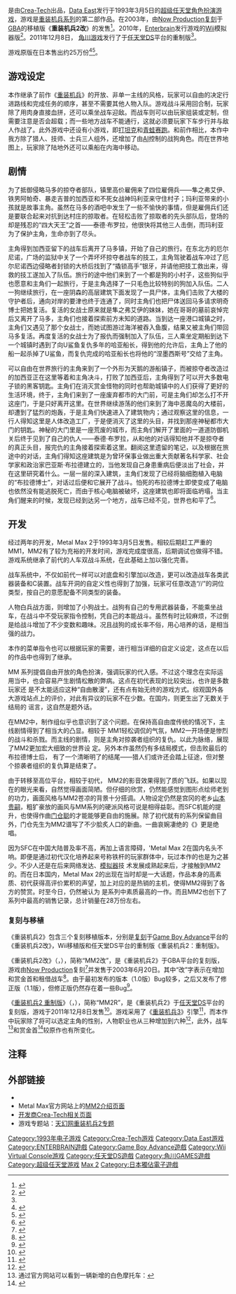 {{NoteTA
| G1=Games
| 1=zh-cn:重装机兵; zh-tw:坦克戰記;
| 2=zh-cn:重装机兵2 重制版; zh-tw:坦克戰記2：重裝上陣;
}}
{{Infobox VG
| title = 重装机兵2
| image = File:Metal Max 2 Coverart.JPG
| caption = 超级任天堂版封面
| japanese= メタルマックス2
| genre = [[電子角色扮演遊戲|角色扮演]]（RPG）
| platform = [[超级任天堂|超级任天堂]]，[[Game_Boy_Advance|Game Boy Advance]]，[[Virtual_Console|Virtual Console]]，[[任天堂DS|任天堂DS]]
| developer = [[Crea-Tech|Crea-Tech]]（SFC）<br />[[Now_Production|Now Production]]（GBA）<br />[[Cattle_Call|Cattle Call]]（DS）
| publisher = [[Data_East|Data East]]（SFC）<br />Now Production（GBA）<br />[[Enterbrain|Enterbrain]]（VC）<br />[[角川游戏|角川游戏]]（DS）
| director =
| producer = [[宫冈宽|宫冈宽]]
| designer =田内智树（DS）
| programmer = [[田内智树|田内智树]]
| artist = [[山本贵嗣|山本贵嗣]]<br />kyo（DS）<br />纪世俊（DS）
| writer =
| composer = [[门仓聪|门仓聪]]
| series = [[重装机兵系列|重装机兵系列]]
| engine =
| modes = [[单人游戏|单人游戏]]
| released = '''超级任天堂'''{{Vgrelease|JP|1993年3月5日}}'''Game Boy Advance'''{{Vgrelease|JP|2003年6月24日}}'''Virtual Console'''{{Vgrelease|JP|2010年7月27日}}'''任天堂DS'''{{Vgrelease|JP|2011年12月8日}}
| platforms =
}}

{{vgname|重装机兵2|ja=メタルマックス2，Metal Max 2}}是由[[Crea-Tech|Crea-Tech]]出品，[[Data_East|Data East]]发行于1993年3月5日的[[超级任天堂|超级任天堂]][[電子角色扮演遊戲|角色扮演游戏]]，游戏是[[重装机兵系列|重装机兵系列]]的第二部作品。在2003年，由[[Now_Production|Now Production]][[重製|复刻]]于[[Game_Boy_Advance|GBA]]的移植版《'''重装机兵2改'''》的发售<ref>{{cite web|author=Random|title=重装机兵2 首页|url=http://metal_max2.ffsky.cn/|publisher=天幻网专题|accessdate=2011-05-22|language=zh-cn|date=2008-10-29|archive-date=2020-01-27|archive-url=https://web.archive.org/web/20200127172819/http://metal_max2.ffsky.cn/|dead-url=no}}</ref>。2010年，[[Enterbrain|Enterbrain]]发行游戏的[[Wii|Wii]]模拟器版<ref>{{cite web|title=VC メタルマックス2|url=http://www.nintendo.co.jp/wii/vc/vc_mmx2/index.html|publisher=任天堂|accessdate=2011-05-22|language=ja|date=2010-07-09|archive-date=2019-05-29|archive-url=https://web.archive.org/web/20190529082905/https://www.nintendo.co.jp/wii/vc/vc_mmx2/index.html|dead-url=no}}</ref>。2011年12月8日， [[角川游戏|角川游戏]]发行了于[[任天堂DS|任天堂DS]]平台的重制版<ref name="MM2R-commodity" />。

游戏原版在日本售出约25万份<ref>{{Cite web |url= http://game.watch.impress.co.jp/docs/news/20100308_352716.html |title= メタルマックスシリーズ |author=  |date=  |publisher= Impress Watch Corp. |language= ja |accessdate= 2010-12-24 |quote=  |archive-date= 2013-06-28 |archive-url= https://web.archive.org/web/20130628102548/http://game.watch.impress.co.jp/docs/news/20100308_352716.html |dead-url= no }}</ref><ref>{{cite web|author=zzpanke|title=MM系列FAMI通评论|url=http://metalmax.org/mm-famitsu-comments.html|publisher=STEEL RALLY|accessdate=2011-05-22|coauthors=Anar-Isil|language=zh-cn|date=2009-08-15|quote=|archive-date=2011-02-04|archive-url=https://web.archive.org/web/20110204123802/http://metalmax.org/mm-famitsu-comments.html|dead-url=no}}</ref>。

== 游戏设定 ==

本作继承了前作《[[重装机兵|重装机兵]]》的开放、非单一主线的风格，玩家可以自由的决定行进路线和完成任务的顺序，甚至不需要其他人物入队。游戏战斗采用回合制，玩家除了用肉身直接血拼，还可以乘坐战车迎敌。而战车则可以由玩家组装或定制，但需要注意是否会超载；而一些地方战车不能通行，这就必须要玩家下车步行并与敌人作战了。此外游戏中还设有小游戏，即[[第三人称射击游戏|打坦克]]和[[竞速游戏|青蛙赛跑]]。和前作相比，本作中我方除了猎人、技师、士兵三人组外，还增加了由[[人工智能|AI]]控制的战狗角色。而在世界地图上，玩家除了陆地外还可以乘船在内海中移动。

== 剧情 ==

为了抵御侵略马多的掠夺者部队，镇里高价雇佣来了四位雇佣兵——隼之弗艾伊、铁男阿帕奇、暴走吉普的加西亚和不死女战神玛利亚来守住村子；玛利亚带来的小孩就是故事主角。虽然在马多的酒吧中发生了一些不愉快的事情，但是雇佣兵们还是要联合起来对抗到达村庄的掠取者。在轻松击败了掠取者的先头部队后，登场的却是残忍的“四大天王”之首——泰德·布罗拉，他很快将其他三人击倒，而玛利亚为了保护主角，生命亦到了尽头。

主角得到加西亚留下的战车后离开了马多镇，开始了自己的旅行。在东北方的厄尔尼诺，广场的监狱中关了一个弄坏坏掠夺者战车的技工，主角驾驶着战车冲过了厄尔尼诺西边侵略者封锁的大桥后找到了“撬锁高手”银牙，并请他把技工救出来，得救的技工遂加入了队伍。旅行的途中他们来到了一个都是狗的小村子，这些狗似乎也愿意和主角们一起旅行，于是主角选择了一只毛色比较特别的狗加入队伍。二人一狗继续旅行，在一座阴森的高层建筑下面发现了一具尸体，主角们击败了大楼的守护者后，通向对岸的要津也终于连通了，同时主角们也把尸体送回马多请求明奇博士把她复活。复活的女战士原来就是隼之弗艾伊的妹妹，她在哥哥的墓前哀悼完后又离开了马多，主角们也接着探索前方未知的道路。当到达一座港口城镇之时，主角们又遇见了那个女战士，而她试图游过海洋被吞入鱼腹，结果又被主角们带回马多复活。再度复活的女战士为了报仇而强制加入了队伍，三人乘坐定期船到达下一个城镇时遇到了向U鲨鱼复仇多年的哈亚船长，得到他的允许后，主角上了他的船一起杀掉了U鲨鱼，而复仇完成的哈亚船长也将他的“涅墨西斯号”交给了主角。

可以自由在世界旅行的主角来到了一个外形为天鹅的游船镇子，而被掠夺者改造过的加西亚正在这里等着和主角决斗，打败了加西亚后，主角得到了可以开大多数电子锁的黑客钥匙。主角们在消灭赏金怪物的同时也帮助城镇中的人们获得了更好的生活环境，终于，主角们来到了一座废弃都市的大门前，可是主角们却怎么打不开这座门，于是只好离开这里。在世界继续游荡的他们来到了海中恶魔岛的大楼前，却遭到了猛烈的炮轰，于是主角们快速进入了建筑物内；通过观察这里的信息，一行人得知这里是人体改造工厂，于是便消灭了这里的头目，并找到那座神秘都市大门的钥匙。神秘的大门里是一座荒废的城市，而主角们解开了里面的一道道防御机关后终于见到了自己的仇人——泰德·布罗拉，从和他的对话得知他并不是掠夺者的真正头目，报完仇的主角接着探索着这里。翻阅这里遗留的笔记，以及根据在旅途中的对话，主角们得知这座建筑是为曾环保事业做出重大贡献著名科学家、社会学家和政治家巴亚斯·布拉德建立的，当他发现自己身患重病后便淡出了社会，并在这里研究着什么。一层一层的深入建筑，主角们发现了已经将脑细胞植入电脑的“布拉德博士”，对话过后便和它展开了战斗。怕死的布拉德博士即使变成了电脑也依然没有能逃脱死亡，而由于核心电脑被破坏，这座建筑也即将面临坍塌，当主角们醒来的时候，发现已经到达另一个地方，战车已经不见，世界也和平了<ref name="ffskywalkthrough">{{cite web|author=Random|title=重装机兵2 完全攻略|url=http://metal_max2.ffsky.cn/walkthrough.htm|publisher=天幻网|accessdate=2011-04-30|language=zh-cn|quote=|archive-date=2020-02-14|archive-url=https://web.archive.org/web/20200214232227/http://metal_max2.ffsky.cn/walkthrough.htm|dead-url=no}}</ref>。

== 开发 ==

经过两年的开发，Metal Max 2于1993年3月5日发售。相较后期赶工严重的MM1，MM2有了较为充裕的开发时间，游戏完成度很高，后期调试也做得不错。游戏系统继承了前代的人车双战斗系统，在此基础上加以强化完善。

战车系统中，不仅如前代一样可以对底盘和引擎加以改造，更可以改造战车各类武器装备和C装置。战车开洞的自定义性也得到了加强，玩家可任意改造“{{lang|ja|大砲}}/{{lang|ja|機銃}}/{{lang|ja|特殊砲}}”的洞位类型，按自己的意愿配备不同类型的装备。

人物白兵战方面，则增加了小狗战士{{nihongo|波奇|ポチ}}。战狗有自己的专用武器装备，不能乘坐战车，在战斗中不受玩家指令控制，凭自己的本能战斗。虽然有时比较麻烦，不过倒是给战斗增加了不少变数和趣味。况且战狗的成长率不俗，用心培养的话，是相当强的战力。

本作的菜单指令也可以根据玩家的需要，进行相当详细的自定义设定，这点在以后的作品中也得到了继承。

MM 系列提倡自由开放的角色扮演，强调玩家的代入感。不过这个理念在实际运用当中，也会容易产生剧情松散的弊病。这点在初代表现的比较突出，也许是多数玩家还 是不太能适应这种“自由散漫”，还有点有始无终的游戏方式。综观国外各大游戏站点上的评价，对此有异议的玩家不在少数。在国内，则更生出了无数关于结局的 谣言，这自然是题外话。

在MM2中，制作组似乎也意识到了这个问题。在保持高自由度传统的情况下，主线剧情得到了相当大的凸显。相较于 MM1轻松调侃的气氛，MM2一开场便是惨烈的战斗和杀戮。而主线的剧情，则是主角对掠袭者组织的复仇。以此为脉络，展现了MM2更加宏大细致的世界设 定。另外本作虽然仍有多结局模式，但击败最后的布拉德博士后， 有了一个清晰明了的结尾——猎人们或许还会踏上征途，但对整个掠袭者组织的复仇算是结束了。

由于转移至高位平台，相较于初代， MM2的影音效果得到了质的飞跃。如果以现在的眼光来看，自然觉得画面简陋。但仔细的欣赏，仍然能感觉到图形点绘师老到的功力，画面风格与MM2苍凉的背景十分搭调。人物设定仍然是宫冈的老乡[[山本贵嗣|山本贵嗣]]，粗犷豪放的画风与MM系列的硬派风格可说是相得益彰。而SFC机能的提升，也使得作曲[[门仓聪|门仓聪]]的才能能够更自由的施展。除了初代就有的系列保留曲目外，门仓先生为MM2谱写了不少脍炙人口的新曲。一曲哀婉凄绝的《{{lang|ja|忘れ得ぬ人}}》更是绝唱。

因为SFC在中国大陆普及率不高，再加上语言障碍，'Metal Max 2在国内名头不响。即便是通过初代汉化培养起来号称铁杆的玩家群体中，玩过本作的也是为之甚少。不少人还是在后来网络发达、[[仿真器|模拟器]]技 术发展成熟起来后，才接触到MM2的。而在日本国内，Metal Max 2的出现在当时却是一大话题，作品本身的高素质、初代获得高评价累积的声望，加上对应的是热销的主机，使得MM2得到了各方的赞赏。时至今日，仍然被认为 是系列中素质最高的一作。而且MM2也创下了系列中最高的销售记录，总计销量在28万份左右。

=== 复刻与移植 ===

《重装机兵2》包含三个复刻移植版本，分别是[[复刻|复刻]]于[[Game_Boy_Advance|Game Boy Advance]]平台的《重装机兵2改》，Wii移植版和任天堂DS平台的重制版《重装机兵2：重制版》。

《重装机兵2改》（{{lang-ja|メタルマックス2改}}，{{lang-en|''Metal Max 2 Kai''}}），简称“MM2改”，是《重装机兵2》于GBA平台的复刻版，游戏由[[Now_Production|Now Production]]复刻<ref>{{cite web|author=Random|title=关于DATA EAST|url=http://www.squarecn.com/ff/zhuanti/METAL_MAX2/data_east.htm|publisher=天幻网|accessdate=2011-03-06|language=zh-hans|quote=|deadurl=yes|archiveurl=https://web.archive.org/web/20110203223842/http://www.squarecn.com/ff/zhuanti/METAL_MAX2/data_east.htm|archivedate=2011-02-03}}</ref>并发售于2003年6月20日。其中“改”字表示在增加和赏金首和租借战车<ref>{{cite web|title=メタルマックス２改|url=http://www.nintendo.co.jp/n08/software/a9tj/index.html|publisher=任天堂|accessdate=2012-02-07|language=ja|deadurl=yes|archiveurl=https://web.archive.org/web/20121109084913/http://www.nintendo.co.jp/n08/software/a9tj/index.html|archivedate=2012-11-09}}</ref>。由于最初发布的版本（1.0版）Bug较多，之后又发布了修正版（1.1版），但修正版仍然存在着一些Bug<ref>{{cite web|author=Random|title=版本差异|url=http://www.squarecn.com/ff/zhuanti/METAL_MAX2/version_difference.htm|publisher=天幻网|accessdate=2011-03-06|coauthors=chokobo|language=zh-hans|quote=|deadurl=yes|archiveurl=https://web.archive.org/web/20110203223940/http://www.squarecn.com/ff/zhuanti/METAL_MAX2/version_difference.htm|archivedate=2011-02-03}}</ref>。

《[[重装机兵2_重制版|重装机兵2 重制版]]》（{{lang-ja|メタルマックス2:リローデッド}}，{{lang-en|Metal Max 2 ReLOADED}}），简称“MM2R”，是《重装机兵2》于[[任天堂DS|任天堂DS]]平台的复刻版，游戏于2011年12月8日发售<ref name="MM2R-commodity">{{cite web|title=商品概要|url=http://metalmax.info/commodity.html|publisher=ENTERBRAIN,INC./CREA-TECH|accessdate=2011-09-09|language=ja|deadurl=yes|archiveurl=https://web.archive.org/web/20111209023418/http://metalmax.info/commodity.html|archivedate=2011-12-09}}</ref>。游戏采用了《[[重装机兵3|重装机兵3]]》引擎<ref>{{cite web|author=Spencer|title=Ride A Buggy Or Leopard Tank In Metal Max 2 Reloaded|url=http://www.siliconera.com/2011/07/07/ride-a-buggy-or-leopard-tank-in-metal-max-2-reloaded/|publisher=Siliconera|accessdate=2011-08-26|language=en|date=2011-07-07|quote=|archive-date=2018-09-30|archive-url=https://web.archive.org/web/20180930074406/http://www.siliconera.com/2011/07/07/ride-a-buggy-or-leopard-tank-in-metal-max-2-reloaded/|dead-url=no}}</ref>，而本作中玩家除了将可以选定主角的性别，人物职业也从三种增加到六种<ref>{{cite web|title=キャラクター|url=http://metalmax.info/character.html|publisher=ENTERBRAIN,INC./CREA-TECH|accessdate=2011-07-16|language=ja|deadurl=yes|archiveurl=https://web.archive.org/web/20110811115155/http://metalmax.info/character.html|archivedate=2011-08-11}}</ref>，此外，战车<ref>通过官方网站可以看到一辆新增的白色摩托车：{{cite web|title=クルマ|url=http://metalmax.info/tank.html|publisher=ENTERBRAIN,INC./CREA-TECH|accessdate=2011-07-16|language=ja|deadurl=yes|archiveurl=https://web.archive.org/web/20110810171638/http://www.metalmax.info/tank.html|archivedate=2011-08-10}}</ref>和赏金首<ref>{{cite web|author=Anar-Isil|title=经典重制——Metal Max 2 Reloaded情报专题|url=http://metalmax.org/metal-max-2-reloaded-info.html|publisher=STEEL RALLY|accessdate=2011-08-26|language=zh-cn|date=2011-08-20|archive-date=2020-06-26|archive-url=https://web.archive.org/web/20200626015807/http://metalmax.org/metal-max-2-reloaded-info.html|dead-url=no}}</ref>较原作也有所变化。

== 注释 ==
{{reflist}}

== 外部链接 ==

* {{official|http://metalmax.info/index.html|Metal Max 2 ReLOADED官方网站}}{{ja}}
* Metal Max官方网站上的[http://www.metalmax.info/mm3/metalmax2_vc/index.html MM2介绍页面] {{Wayback|url=http://www.metalmax.info/mm3/metalmax2_vc/index.html |date=20200701205915 }}{{ja}}
* [http://www.crea-tech.net/GAMES/games_MM_gai02.html 开发商Crea-Tech相关页面] {{Wayback|url=http://www.crea-tech.net/GAMES/games_MM_gai02.html |date=20200626015912 }}{{ja}}
* 游戏专题站：[http://metal_max2.ffsky.cn/ 天幻网重装机兵2专题] {{Wayback|url=http://metal_max2.ffsky.cn/ |date=20200127172819 }}{{zh-cn}}

{{重装机兵系列}}

{{DEFAULTSORT:Metal Max 2}}
[[Category:1993年电子游戏|Category:1993年电子游戏]]
[[Category:Crea-Tech游戏|Category:Crea-Tech游戏]]
[[Category:Data_East游戏|Category:Data East游戏]]
[[Category:ENTERBRAIN遊戲|Category:ENTERBRAIN遊戲]]
[[Category:Game_Boy_Advance遊戲|Category:Game Boy Advance遊戲]]
[[Category:Wii_Virtual_Console游戏|Category:Wii Virtual Console游戏]]
[[Category:任天堂DS遊戲|Category:任天堂DS遊戲]]
[[Category:角川GAMES遊戲|Category:角川GAMES遊戲]]
[[Category:超级任天堂游戏|Category:超级任天堂游戏]]
[[Category:重装机兵系列|Max 2]]
[[Category:日本獨佔電子遊戲|Category:日本獨佔電子遊戲]]